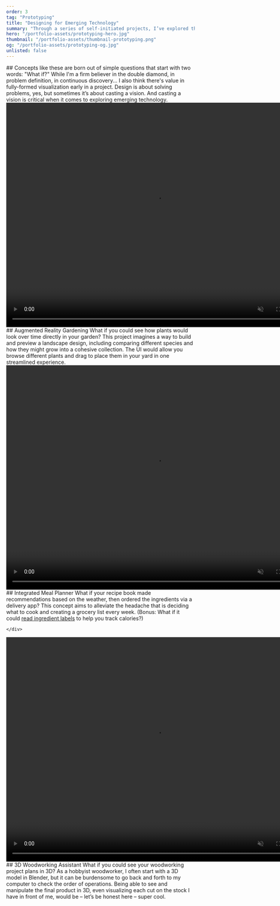 ```yaml
---
order: 3
tag: "Prototyping"
title: "Designing for Emerging Technology"
summary: "Through a series of self-initiated projects, I’ve explored the future of UI beyond the screen, while learning AR, 3D modeling, and interaction design skills."
hero: "/portfolio-assets/prototyping-hero.jpg"
thumbnail: "/portfolio-assets/thumbnail-prototyping.png"
og: "/portfolio-assets/prototyping-og.jpg"
unlisted: false
---
```


<div className="flex flex-col space-y-0 lg:space-y-12 xl:space-y-16 items-center max-w-none pb-12 2xl:py-0">

<div className="max-w-2xl">
## Concepts like these are born out of simple questions that start with two words: "What if?"
While I'm a firm believer in the double diamond, in problem definition, in continuous discovery... I also think there's value in fully-formed visualization early in a project. Design is about solving problems, yes, but sometimes it’s about casting a vision. And casting a vision is critical when it comes to exploring emerging technology.
</div>


<div className="flex flex-col xl:flex-row items-center max-w-none gap-4 xl:gap-20">
    <div className="w-full xl:w-1/2">
        <video
        width="800"
        height="600"
        preload="metadata"
        playsInline
        autoPlay="autoplay"
        muted
        loop
        >
        <source src="/portfolio-assets/prototyping-1.mp4" type="video/mp4" />
        Your browser does not support the video tag.
        </video>
    </div>
    <div className="w-full max-w-2xl xl:w-1/2 prose-h2:my-6">
## Augmented Reality Gardening
What if you could see how plants would look over time directly in your garden? This project imagines a way to build and preview a landscape design, including comparing different species and how they might grow into a cohesive collection. The UI would allow you browse different plants and drag to place them in your yard in one streamlined experience.
    </div>
</div>


<div className="flex flex-col xl:flex-row items-center max-w-none gap-4 xl:gap-20">
    <div className="w-full xl:w-1/2">
        <video
        width="800"
        height="600"
        preload="metadata"
        playsInline
        autoPlay="autoplay"
        muted
        loop
        >
        <source src="/portfolio-assets/prototyping-2.mp4" type="video/mp4" />
        Your browser does not support the video tag.
        </video>
    </div>
    <div className="w-full max-w-2xl xl:w-1/2 prose-h2:my-6">
## Integrated Meal Planner
What if your recipe book made recommendations based on the weather, then ordered the ingredients via a delivery app? This concept aims to alleviate the headache that is deciding what to cook and creating a grocery list every week. (Bonus: What if it could <a target="_blank" href="https://dribbble.com/shots/6032045-Meal-Planner-Concept-Recipe-Builder">read ingredient labels</a> to help you track calories?)

    </div>
</div>


<div className="flex flex-col xl:flex-row items-center max-w-none gap-4 xl:gap-20">
    <div className="w-full xl:w-1/2">
        <video
        width="800"
        height="600"
        preload="metadata"
        playsInline
        autoPlay="autoplay"
        muted
        loop
        >
        <source src="/portfolio-assets/prototyping-3.mp4" type="video/mp4" />
        Your browser does not support the video tag.
        </video>
    </div>
    <div className="w-full max-w-2xl xl:w-1/2 prose-h2:my-6">
## 3D Woodworking Assistant
What if you could see your woodworking project plans in 3D? As a hobbyist woodworker, I often start with a 3D model in Blender, but it can be burdensome to go back and forth to my computer to check the order of operations. Being able to see and manipulate the final product in 3D, even visualizing each cut on the stock I have in front of me, would be – let’s be honest here – super cool.
    </div>
</div>


</div>
